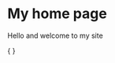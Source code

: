 ---
---
# My home page

Hello and welcome to my site

<Scriptify>
{
    <script>
        const a = 3;
        const b = 2;
        console.log(a*b);
    </script>
}
</Scriptify>